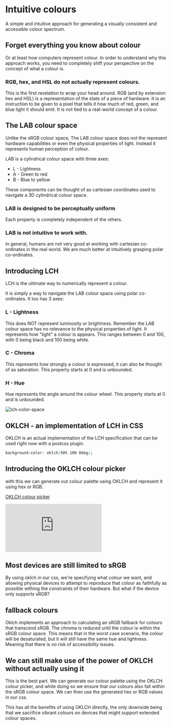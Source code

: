 # Intuitive colours

<span className="mx-auto block max-w-xl text-center">
  A simple and intuitive approach for generating a visually consistent and
  accessible colour spectrum.
</span>

<Palette className="mt-8" />

## Forget everything you know about colour

Or at least how computers represent colour. In order to understand why this approach works, you need to completely shift your perspective on the concept of what a colour is.

### RGB, hex, and HSL do not actually represent colours.

This is the first revelation to wrap your head around. RGB (and by extension hex and HSL) is a representation of the state of a piece of hardware. It is an instruction to be given to a pixel that tells it how much of red, green, and blue light it should emit. It is not tied to a real-world concept of a colour.

## The LAB colour space

Unlike the sRGB colour space, The LAB colour space does not the represent hardware capabilities or even the physical properties of light. Instead it represents human perception of colour.

LAB is a cylindrical colour space with three axes:

- L - Lightness
- A - Green to red
- B - Blue to yellow

These components can be thought of as cartesian coordinates used to navigate a 3D cylindrical colour space.

### LAB is designed to be perceptually uniform

Each property is completely independent of the others.

### LAB is not intuitive to work with.

In general, humans are not very good at working with cartesian co-ordinates in the real world. We are much better at intuitively grasping polar co-ordinates.

## Introducing LCH

LCH is the ultimate way to numerically represent a colour.

It is simply a way to navigate the LAB colour space using polar co-ordinates. It too has 3 axes:

### L - Lightness

This does NOT represent luminosity or brightness. Remember the LAB colour space has no relevance to the physical properties of light. It represents how "light" a colour is appears. This ranges between 0 and 100, with 0 being black and 100 being white.

### C - Chroma

This represents how strongly a colour is expressed, it can also be thought of as saturation. This property starts at 0 and is unbounded.

### H - Hue

Hue represents the angle around the colour wheel. This property starts at 0 and is unbounded.

![lch-color-space](/media/lch-color-space.jpg)

## OKLCH - an implementation of LCH in CSS

OKLCH is an actual implementation of the LCH specification that can be used right now with a postcss plugin.

```css
background-color: oklch(50% 100 0deg);
```

## Introducing the OKLCH colour picker

with this we can generate out colour palette using OKLCH and represent it using hex or RGB.

[OKLCH colour picker](https://oklch.com/)

<Embed
  src="https://evilmartians.github.io/oklch-picker"
  width="full"
  aspect="video"
/>

## Most devices are still limited to sRGB

By using oklch in our css, we're specifying what colour we want, and allowing physical devices to attempt to reproduce that colour as faithfully as possible withing the constraints of their hardware. But what if the device only supports sRGB?

## fallback colours

Oklch implements an approach to calculating an sRGB fallback for colours that transcend sRGB. The chroma is reduced until the colour is within the sRGB colour space. This means that in the worst case scenario, the colour will be desaturated, but it will still have the same hue and lightness. Meaning that there is no risk of accessibility issues.

## We can still make use of the power of OKLCH without actually using it

This is the best part. We can generate our colour palette using the OKLCH colour picker, and while doing so we ensure that our colours also fall within the sRGB colour space. We can then use the generated hex or RGB values in our css.

This has all the benefits of using OKLCH directly, the only downside being that we sacrifice vibrant colours on devices that might support extended colour spaces.
